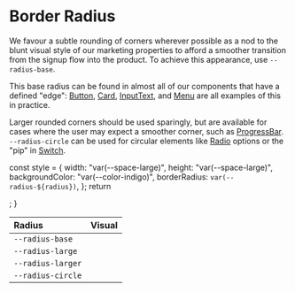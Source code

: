 
<Meta title="Design/Radii" />

# Border Radius

We favour a subtle rounding of corners wherever possible as a nod to the blunt
visual style of our marketing properties to afford a smoother transition from
the signup flow into the product. To achieve this appearance, use
`--radius-base`.

This base radius can be found in almost all of our components that have a
defined "edge": [Button](../?path=/docs/components-button--button),
[Card](../?path=/docs/components-card--card),
[InputText](../?path=/docs/components-forms-and-inputs-inputtext--input-text),
and [Menu](../?path=/docs/components-menu--menu) are all examples of this in
practice.

Larger rounded corners should be used sparingly, but are available for cases
where the user may expect a smoother corner, such as
[ProgressBar](../?path=/docs/components-progressbar--progress-bar).
`--radius-circle` can be used for circular elements like
[Radio](../?path=/docs/components-radiogroup--radio-group) options or the "pip"
in [Switch](../?path=/docs/components-switch--switch-story).

  const style = {
    width: "var(--space-large)",
    height: "var(--space-large)",
    backgroundColor: "var(--color-indigo)",
    borderRadius: `var(--radius-${radius})`,
  };
  return <div style={style} />;
}

| Radius            | Visual                  |
| :---------------- | :---------------------- |
| `--radius-base`   | <Example of="base" />   |
| `--radius-large`  | <Example of="large" />  |
| `--radius-larger` | <Example of="larger" /> |
| `--radius-circle` | <Example of="circle" /> |
